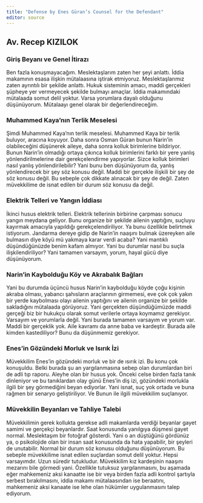 ```yaml
---
title: "Defense by Enes Güran’s Counsel for the Defendant"
editor: source
---
```

## Av. Recep KIZILOK

### Giriş Beyanı ve Genel İtirazı

Ben fazla konuşmayacağım. Meslektaşlarım zaten her şeyi anlattı. İddia makamının esasa ilişkin mütalaasına iştirak etmiyoruz. Meslektaşlarımız zaten ayrıntılı bir şekilde anlattı. Hukuk sisteminin amacı, maddi gerçekleri şüpheye yer vermeyecek şekilde bulmayı amaçlar. İddia makamındaki mütalaada somut delil yoktur. Varsa yorumlara dayalı olduğunu düşünüyorum. Mütalaayı genel olarak bir değerlendireceğim.

### Muhammed Kaya'nın Terlik Meselesi

Şimdi Muhammed Kaya'nın terlik meselesi. Muhammed Kaya bir terlik buluyor, aracına koyuyor. Daha sonra Osman Güran bunun Narin'in olabileceğini düşünerek aileye, daha sonra kolluk birimlerine bildiriyor. Bunun Narin'in olmadığı ortaya çıkınca kolluk birimlerini farklı bir yere yanlış yönlendirilmelerine dair gerekçelendirme yapıyorlar. Sizce kolluk birimleri nasıl yanlış yönlendirilebilir? Yani bunu ben düşünüyorum da, yanlış yönlendirecek bir şey söz konusu değil. Maddi bir gerçekle ilişkili bir şey de söz konusu değil. Bu sebeple çok dikkate alınacak bir şey de değil. Zaten müvekkilime de isnat edilen bir durum söz konusu da değil.

### Elektrik Telleri ve Yangın İddiası

İkinci husus elektrik telleri. Elektrik tellerinin birbirine çarpması sonucu yangın meydana geliyor. Bunu organize bir şekilde ailenin yaptığını, suçluyu kayırmak amacıyla yapıldığı gerekçelendiriliyor. Ya bunu özellikle belirtmek istiyorum. Jandarma dereye gidip de Narin'in naaşını bulmak üzereyken aile bulmasın diye köyü mü yakmaya karar verdi acaba? Yani mantıklı düşündüğünüzde benim kafam almıyor. Yani bu durumlar nasıl bu suçla ilişkilendiriliyor? Yani tamamen varsayım, yorum, hayal gücü diye düşünüyorum.

### Narin'in Kaybolduğu Köy ve Akrabalık Bağları

Yani bu durumda üçüncü husus Narin'in kaybolduğu köyde çoğu kişinin akraba olması, yabancı şahısların araçlarının girmemesi, eve çok çok yakın bir yerde kaybolması olayı ailenin yaptığını ve ailenin organize bir şekilde sakladığını mütalaada görüyoruz. Yani gerçekten düşündüğümüzde maddi gerçeği biz bir hukukçu olarak somut verilerle ortaya koymamız gerekiyor. Varsayım ve yorumlarla değil. Yani burada tamamen varsayım ve yorum var. Maddi bir gerçeklik yok. Aile kavramı da anne baba ve kardeştir. Burada aile kimden kastediliyor? Bunu da düşünmemiz gerekiyor.

### Enes'in Gözündeki Morluk ve Isırık İzi

Müvekkilim Enes'in gözündeki morluk ve bir de ısırık izi. Bu konu çok konuşuldu. Belki burada şu an yargılanmasına sebep olan durumlardan biri de adli tıp raporu. Aleyhe olan bir husus yok. Önceki celse birden fazla tanık dinleniyor ve bu tanıklardan olay günü Enes'in diş izi, gözündeki morlukla ilgili bir şey görmediğini beyan ediyorlar. Yani isnat, suç yok ortada ve buna rağmen bir senaryo geliştiriliyor. Ve Bunun ile ilgili müvekkilim suçlanıyor.

### Müvekkilin Beyanları ve Tahliye Talebi

Müvekkilimin gerek kollukta gerekse adli makamlarda verdiği beyanlar gayet samimi ve gerçekçi beyanlardır. Saat konusunda yanılgıya düşmesi gayet normal. Meslektaşım bir fotoğraf gösterdi. Yani o an düştüğünü gördünüz ya, o psikolojide olan bir insan saat konusunda da hata yapabilir, bir şeyleri de unutabilir. Normal bir durum söz konusu olduğunu düşünüyorum. Bu sebeple müvekkilime isnat edilen suçlardan somut delil yoktur. Hepsi varsayımdır. Uzun süredir tutukludur. Müvekkilim kız kardeşinin naaşını mezarını bile görmedi yani. Özellikle tutuksuz yargılanmasını, bu aşamada eğer mahkemeniz aksi kanaatte ise bir veya birden fazla adli kontrol şartıyla serbest bırakılmasını, iddia makamı mütalaasından ise beraatını, mahkemeniz aksi kanaate ise lehe olan hükümler uygulanmasını talep ediyorum.
